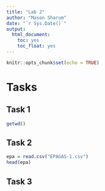 ---
title: "Lab 2"
author: "Mason Sharum"
date: "`r Sys.Date()`"
output:
  html_document:
    toc: yes
    toc_float: yes
---

```{r setup, include=FALSE}
knitr::opts_chunk$set(echo = TRUE)
```

# Tasks

## Task 1

```{r}
getwd()
```

## Task 2

```{r}
epa = read.csv("EPAGAS-1.csv")
head(epa)
```

## Task 3
